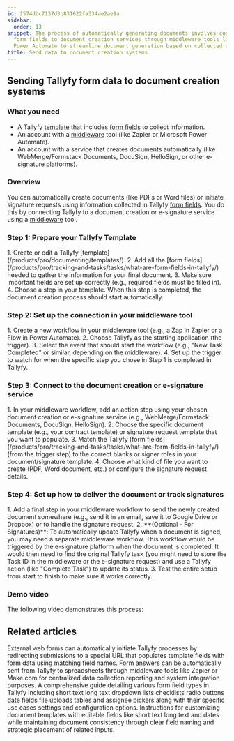 ```yaml
---
id: 2574dbc7137d3b831622fa334ae2ae9a
sidebar:
  order: 13
snippet: The process of automatically generating documents involves connecting Tallyfy
  form fields to document creation services through middleware tools like Zapier or
  Power Automate to streamline document generation based on collected data.
title: Send data to document creation systems
---
```



## Sending Tallyfy form data to document creation systems

### What you need
- A Tallyfy [template](/products/pro/documenting/templates/) that includes [form fields](/products/pro/tracking-and-tasks/tasks/what-are-form-fields-in-tallyfy/) to collect information.
- An account with a [middleware](/products/pro/integrations/middleware/) tool (like Zapier or Microsoft Power Automate).
- An account with a service that creates documents automatically (like WebMerge/Formstack Documents, DocuSign, HelloSign, or other e-signature platforms).

### Overview
You can automatically create documents (like PDFs or Word files) or initiate signature requests using information collected in Tallyfy [form fields](/products/pro/tracking-and-tasks/tasks/what-are-form-fields-in-tallyfy/). You do this by connecting Tallyfy to a document creation or e-signature service using a [middleware](/products/pro/integrations/middleware/) tool.

### Step 1: Prepare your Tallyfy Template
<Steps>
1. Create or edit a Tallyfy [template](/products/pro/documenting/templates/).
2. Add all the [form fields](/products/pro/tracking-and-tasks/tasks/what-are-form-fields-in-tallyfy/) needed to gather the information for your final document.
3. Make sure important fields are set up correctly (e.g., required fields must be filled in).
4. Choose a step in your template. When this step is completed, the document creation process should start automatically.
</Steps>

### Step 2: Set up the connection in your middleware tool
<Steps>
1. Create a new workflow in your middleware tool (e.g., a Zap in Zapier or a Flow in Power Automate).
2. Choose Tallyfy as the starting application (the trigger).
3. Select the event that should start the workflow (e.g., "New Task Completed" or similar, depending on the middleware).
4. Set up the trigger to watch for when the specific step you chose in Step 1 is completed in Tallyfy.
</Steps>

### Step 3: Connect to the document creation or e-signature service
<Steps>
1. In your middleware workflow, add an action step using your chosen document creation or e-signature service (e.g., WebMerge/Formstack Documents, DocuSign, HelloSign).
2. Choose the specific document template (e.g., your contract template) or signature request template that you want to populate.
3. Match the Tallyfy [form fields](/products/pro/tracking-and-tasks/tasks/what-are-form-fields-in-tallyfy/) (from the trigger step) to the correct blanks or signer roles in your document/signature template.
4. Choose what kind of file you want to create (PDF, Word document, etc.) or configure the signature request details.
</Steps>

### Step 4: Set up how to deliver the document or track signatures
<Steps>
1. Add a final step in your middleware workflow to send the newly created document somewhere (e.g., send it in an email, save it to Google Drive or Dropbox) or to handle the signature request.
2. **(Optional - For Signatures)**: To automatically update Tallyfy when a document is signed, you may need a separate middleware workflow. This workflow would be triggered by the e-signature platform when the document is completed. It would then need to find the original Tallyfy task (you might need to store the Task ID in the middleware or the e-signature request) and use a Tallyfy action (like "Complete Task") to update its status.
3. Test the entire setup from start to finish to make sure it works correctly.
</Steps>

### Demo video
The following video demonstrates this process:

<lite-vimeo videoid="311699511"></lite-vimeo>


## Related articles
<CardGrid>
<LinkTitleCard header="<b>Launching > Launch a process from a web form</b>" href="/products/pro/launching/how-to-launch-a-tallyfy-process-from-a-webform/" > External web forms can automatically initiate Tallyfy processes by redirecting submissions to a special URL that populates template fields with form data using matching field names. </LinkTitleCard>
<LinkTitleCard header="<b>Middleware > Stream data to a spreadsheet</b>" href="/products/pro/integrations/middleware/how-can-i-export-form-fields-from-tallyfy-to-spreadsheet/" > Form answers can be automatically sent from Tallyfy to spreadsheets through middleware tools like Zapier or Make.com for centralized data collection reporting and system integration purposes. </LinkTitleCard>
<LinkTitleCard header="<b>Tasks > Types of form fields</b>" href="/products/pro/tracking-and-tasks/tasks/what-are-form-fields-in-tallyfy/" > A comprehensive guide detailing various form field types in Tallyfy including short text long text dropdown lists checklists radio buttons date fields file uploads tables and assignee pickers along with their specific use cases settings and configuration options. </LinkTitleCard>
<LinkTitleCard header="<b>Documents > Add fields to document templates</b>" href="/products/pro/documenting/documents/how-can-i-add-editable-fields-to-my-tallyfy-documents/" > Instructions for customizing document templates with editable fields like short text long text and dates while maintaining document consistency through clear field naming and strategic placement of related inputs. </LinkTitleCard>
</CardGrid>